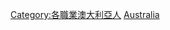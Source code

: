 {{Commonscat|Historians from Australia}}

[[Category:各職業澳大利亞人|Category:各職業澳大利亞人]]
[[Category:各國歷史學家|Australia]]